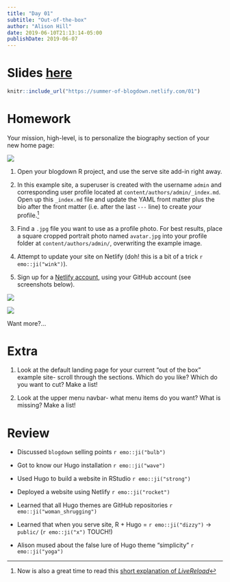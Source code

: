 ```yaml
---
title: "Day 01"
subtitle: "Out-of-the-box"
author: "Alison Hill"
date: 2019-06-10T21:13:14-05:00
publishDate: 2019-06-07
---
```




# Slides <a href="/01" target="_blank">here</a>

```r
knitr::include_url("https://summer-of-blogdown.netlify.com/01")
```



# Homework

Your mission, high-level, is to personalize the biography section of your new home page:

![](/assets/academic-nelson.png)


1. Open your blogdown R project, and use the serve site add-in right away. 

1. In this example site, a superuser is created with the username `admin` and corresponding user profile located at `content/authors/admin/_index.md`. Open up this `_index.md` file and update the YAML front matter plus the bio after the front matter (i.e. after the last `---` line) to create *your* profile.^[Now is also a great time to read this [short explanation of *LiveReload*](https://bookdown.org/yihui/blogdown/a-quick-example.html)]

1. Find a `.jpg` file you want to use as a profile photo. For best results, place a square cropped portrait photo named `avatar.jpg` into your profile folder at `content/authors/admin/`, overwriting the example image. 

1. Attempt to update your site on Netlify (doh! this is a bit of a trick `r emo::ji("wink")`).

1. Sign up for a [Netlify account](https://app.netlify.com/signup?_ga=2.169013409.1899262309.1560144481-2117076005.1540608761), using your GitHub account (see screenshots below).

![](/assets/netlify-drop-signup.png)

![](/assets/netlify-github-signup.png)

Want more?...


# Extra

1. Look at the default landing page for your current "out of the box" example site- scroll through the sections. Which do you like? Which do you want to cut? Make a list!

1. Look at the upper menu navbar- what menu items do you want? What is missing? Make a list!

# Review



+ Discussed `blogdown` selling points `r emo::ji("bulb")`


+ Got to know our Hugo installation `r emo::ji("wave")`



+ Used Hugo to build a website in RStudio `r emo::ji("strong")`



+ Deployed a website using Netlify `r emo::ji("rocket")`



+ Learned that all Hugo themes are GitHub repositories `r emo::ji("woman_shrugging")`



+ Learned that when you serve site, R + Hugo = `r emo::ji("dizzy")` -> `public/` (`r emo::ji("x")` TOUCH!)



+ Alison mused about the false lure of Hugo theme "simplicity" `r emo::ji("yoga")`

